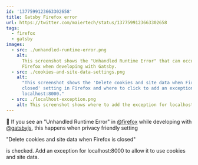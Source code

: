 ```yaml
---
id: '1377599123663302658'
title: Gatsby Firefox error
url: https://twitter.com/maiertech/status/1377599123663302658
tags:
  - firefox
  - gatsby
images:
  - src: ./unhandled-runtime-error.png
    alt:
      This screenshot shows the "Unhandled Runtime Error" that can occur in
      Firefox when developing with Gatsby.
  - src: ./cookies-and-site-data-settings.png
    alt:
      "This screenshot shows the 'Delete cookies and site data when Firefox is
      closed' setting in Firefox and where to click to add an exception for
      localhost:8000."
  - src: ./localhost-exception.png
    alt: This screenshot shows where to add the exception for localhost:8000.
---
```


🍪 If you see an "Unhandled Runtime Error" in
[@firefox](https://twitter.com/firefox) while developing with
[@gatsbyjs](https://twitter.com/gatsbyjs), this happens when privacy friendly
setting

"Delete cookies and site data when Firefox is closed"

is checked. Add an exception for localhost:8000 to allow it to use cookies and
site data.

